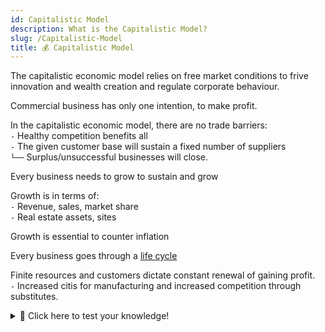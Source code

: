 ```yaml
---
id: Capitalistic Model
description: What is the Capitalistic Model?
slug: /Capitalistic-Model
title: 💰 Capitalistic Model
---
```


The capitalistic economic model relies on free market conditions to frive innovation and wealth creation and regulate corporate behaviour. 


Commercial business has only one intention, to make profit. 

In the capitalistic economic model, there are no trade barriers: <br />
`-` Healthy competition benefits all <br />
`-` The given customer base will sustain a fixed number of suppliers <br />
`└──` Surplus/unsuccessful businesses will close. <br />

Every business needs to grow to sustain and grow

Growth is in terms of: <br />
`-` Revenue, sales, market share <br />
`-` Real estate assets, sites <br />

Growth is essential to counter inflation

Every business goes through a [life cycle](/business/Business-Cycle-and-Growth "pageRef")

Finite resources and customers dictate constant renewal of gaining profit. <br />
`-` Increased citis for manufacturing and increased competition through substitutes. 

<details>
  <summary>🧠 Click here to test your knowledge! </summary>

<iframe src="https://quizlet.com/636716700/match/embed?i=3loczc&x=1jj1" height="500" width="100%"></iframe>

</details>